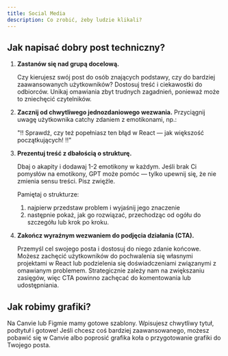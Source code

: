 ```yaml
---
title: Social Media
description: Co zrobić, żeby ludzie klikali?
---
```



## Jak napisać dobry post techniczny?

<Steps>

1. **Zastanów się nad grupą docelową.**

   Czy kierujesz swój post do osób znających podstawy, czy do bardziej zaawansowanych użytkowników? Dostosuj treść i ciekawostki do odbiorców. Unikaj omawiania zbyt trudnych zagadnień, ponieważ może to zniechęcić czytelników.

2. **Zacznij od chwytliwego jednozdaniowego wezwania.** Przyciągnij uwagę użytkownika catchy zdaniem z emotikonami, np.:

   "‼️ Sprawdź, czy też popełniasz ten błąd w React — jak większość początkujących! ‼️"

3. **Prezentuj treść z dbałością o strukturę.**

   Dbaj o akapity i dodawaj 1-2 emotikony w każdym. Jeśli brak Ci pomysłów na emotikony, GPT może pomóc — tylko upewnij się, że nie zmienia sensu treści. Pisz zwięźle.

   Pamiętaj o strukturze:

   1. najpierw przedstaw problem i wyjaśnij jego znaczenie
   2. następnie pokaż, jak go rozwiązać, przechodząc od ogółu do szczegółu lub krok po kroku.

4. **Zakończ wyraźnym wezwaniem do podjęcia działania (CTA).**

   Przemyśl cel swojego posta i dostosuj do niego zdanie końcowe. Możesz zachęcić użytkowników do pochwalenia się własnymi projektami w React lub podzielenia się doświadczeniami związanymi z omawianym problemem. Strategicznie zależy nam na zwiększaniu zasięgów, więc CTA powinno zachęcać do komentowania lub udostępniania.

</Steps>

## Jak robimy grafiki?

Na Canvie lub Figmie mamy gotowe szablony. Wpisujesz chwytliwy tytuł, podtytuł i gotowe! Jeśli chcesz coś bardziej zaawansowanego, możesz pobawić się w Canvie albo poprosić grafika koła o przygotowanie grafiki do Twojego posta.
